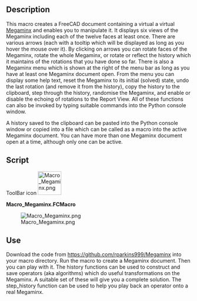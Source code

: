 <languages/>
<translate>
<!--T:1-->
{{Macro
|Name=Macro_Megaminx
|Icon=Macro_Megaminx.png
|Description=This macro creates a virtual [https://en.wikipedia.org/wiki/Megaminx Megaminx].
|Author=aleph0
|SeeAlso=[[Macro_Rubik_Cube|Macro Rubik Cube]]
|Date=2019-02-17
|FCVersion=0.18 and higher
|Download=[https://www.freecadweb.org/wiki/images/4/43/Macro_Megaminx.png ToolBar Icon]
}}

==Description== <!--T:2-->

<!--T:3-->
This macro creates a FreeCAD document containing a virtual a virtual [https://en.wikipedia.org/wiki/Megaminx Megaminx] and enables you to manipulate it. It displays six views of the Megaminx including each of the twelve faces at least once. There are various arrows (each with a tooltip which will be displayed as long as you hover the mouse over it). By clicking on arrows you can rotate faces of the Megaminx, rotate the whole Megaminx, or rotate or reflect the history which it maintains of the rotations that you have done so far. There is also a Megaminx menu which is shown at the right of the menu bar as long as you have at least one Megaminx document open. From the menu you can display some help text, reset the Megaminx to its initial (solved) state, undo the last rotation (and remove it from the history), copy the history to the clipboard, step through the history, randomise the Megaminx, and enable or disable the echoing of rotations to the Report View. All of these functions can also be invoked by typing suitable commands into the Python console window.

<!--T:4-->
A history saved to the clipboard can be pasted into the Python console window or copied into a file which can be called as a macro into the active Megaminx document. You can have more than one
Megaminx document open at a time, although only one can be active.

==Script== <!--T:5-->

<!--T:8-->
ToolBar icon [[Image:Macro_Megaminx.png|64px]]

</translate>
{{Codeextralink|https://raw.githubusercontent.com/rparkins999/Megaminx/master/Megaminx.FCMacro}}

'''Macro_Megaminx.FCMacro'''

[[File:Macro_Megaminx.png|center]]

{{clear}}
<translate>

==Use== <!--T:6-->

<!--T:7-->
Download the code from https://github.com/rparkins999/Megaminx into your macro directory. Run the macro to create a Megaminx document. Then you can play with it. The history functions can be used to construct and save operators (aka algorithms) which do useful transformations on the Megaminx. A suitable set of these will give you a complete solution. The step_history function can be used to help you play back an operator onto a real Megaminx.
</translate>